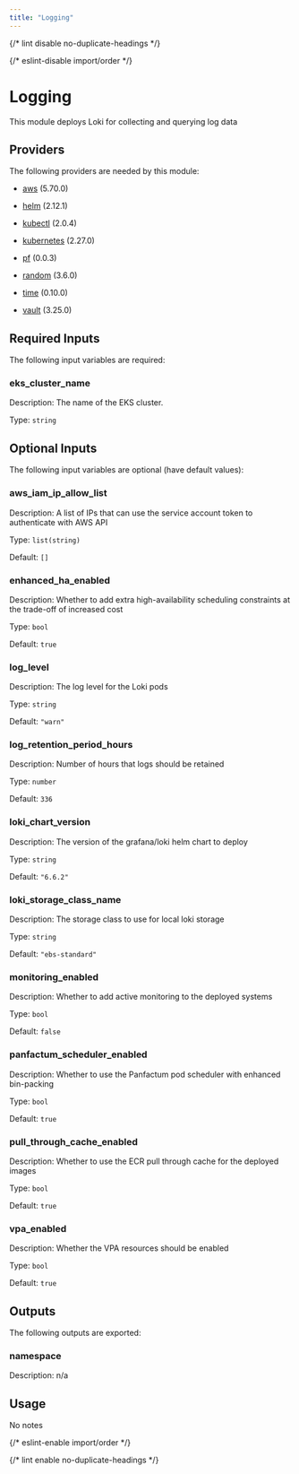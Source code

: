 ```yaml
---
title: "Logging"
---
```



{/* lint disable no-duplicate-headings */}

{/* eslint-disable import/order */}

<ModuleHeader
  name="kube_logging"
  sourceHref="https://github.com/Panfactum/stack/tree/__PANFACTUM_VERSION_EDGE__/packages/infrastructure/kube_logging"
  status="alpha"
  type="direct"
/>

# Logging

This module deploys Loki for collecting and querying log data

## Providers

The following providers are needed by this module:

- [aws](https://registry.terraform.io/providers/hashicorp/aws/5.70.0/docs) (5.70.0)

- [helm](https://registry.terraform.io/providers/hashicorp/helm/2.12.1/docs) (2.12.1)

- [kubectl](https://registry.terraform.io/providers/alekc/kubectl/2.0.4/docs) (2.0.4)

- [kubernetes](https://registry.terraform.io/providers/hashicorp/kubernetes/2.27.0/docs) (2.27.0)

- [pf](https://registry.terraform.io/providers/panfactum/pf/0.0.3/docs) (0.0.3)

- [random](https://registry.terraform.io/providers/hashicorp/random/3.6.0/docs) (3.6.0)

- [time](https://registry.terraform.io/providers/hashicorp/time/0.10.0/docs) (0.10.0)

- [vault](https://registry.terraform.io/providers/hashicorp/vault/3.25.0/docs) (3.25.0)

## Required Inputs

The following input variables are required:

### eks_cluster_name

Description: The name of the EKS cluster.

Type: `string`

## Optional Inputs

The following input variables are optional (have default values):

### aws_iam_ip_allow_list

Description: A list of IPs that can use the service account token to authenticate with AWS API

Type: `list(string)`

Default: `[]`

### enhanced_ha_enabled

Description: Whether to add extra high-availability scheduling constraints at the trade-off of increased cost

Type: `bool`

Default: `true`

### log_level

Description: The log level for the Loki pods

Type: `string`

Default: `"warn"`

### log_retention_period_hours

Description: Number of hours that logs should be retained

Type: `number`

Default: `336`

### loki_chart_version

Description: The version of the grafana/loki helm chart to deploy

Type: `string`

Default: `"6.6.2"`

### loki_storage_class_name

Description: The storage class to use for local loki storage

Type: `string`

Default: `"ebs-standard"`

### monitoring_enabled

Description: Whether to add active monitoring to the deployed systems

Type: `bool`

Default: `false`

### panfactum_scheduler_enabled

Description: Whether to use the Panfactum pod scheduler with enhanced bin-packing

Type: `bool`

Default: `true`

### pull_through_cache_enabled

Description: Whether to use the ECR pull through cache for the deployed images

Type: `bool`

Default: `true`

### vpa_enabled

Description: Whether the VPA resources should be enabled

Type: `bool`

Default: `true`

## Outputs

The following outputs are exported:

### namespace

Description: n/a

## Usage

No notes

{/* eslint-enable import/order */}

{/* lint enable no-duplicate-headings */}
